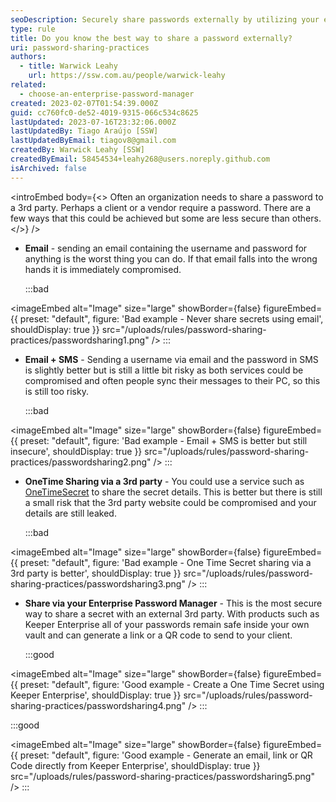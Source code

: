 ```yaml
---
seoDescription: Securely share passwords externally by utilizing your enterprise password manager's one-time secret sharing feature.
type: rule
title: Do you know the best way to share a password externally?
uri: password-sharing-practices
authors:
  - title: Warwick Leahy
    url: https://ssw.com.au/people/warwick-leahy
related:
  - choose-an-enterprise-password-manager
created: 2023-02-07T01:54:39.000Z
guid: cc760fc0-de52-4019-9315-066c534c8625
lastUpdated: 2023-07-16T23:32:06.000Z
lastUpdatedBy: Tiago Araújo [SSW]
lastUpdatedByEmail: tiagov8@gmail.com
createdBy: Warwick Leahy [SSW]
createdByEmail: 58454534+leahy268@users.noreply.github.com
isArchived: false
---
```


<introEmbed
  body={<>
Often an organization needs to share a password to a 3rd party. Perhaps a client or a vendor require a password. There are a few ways that this could be achieved but some are less secure than others.
  </>}
/>
- **Email** - sending an email containing the username and password for anything is the worst thing you can do. If that email falls into the wrong hands it is immediately compromised.

  :::bad
  
<imageEmbed
  alt="Image"
  size="large"
  showBorder={false}
  figureEmbed={{
    preset: "default",
    figure: 'Bad example - Never share secrets using email',
    shouldDisplay: true
  }}
  src="/uploads/rules/password-sharing-practices/passwordsharing1.png"
/>
  :::

- **Email + SMS** - Sending a username via email and the password in SMS is slightly better but is still a little bit risky as both services could be compromised and often people sync their messages to their PC, so this is still too risky.

  :::bad
  
<imageEmbed
  alt="Image"
  size="large"
  showBorder={false}
  figureEmbed={{
    preset: "default",
    figure: 'Bad example - Email + SMS is better but still insecure',
    shouldDisplay: true
  }}
  src="/uploads/rules/password-sharing-practices/passwordsharing2.png"
/>
  :::

- **OneTime Sharing via a 3rd party** - You could use a service such as [OneTimeSecret](https://onetimesecret.com) to share the secret details. This is better but there is still a small risk that the 3rd party website could be compromised and your details are still leaked.

  :::bad
  
<imageEmbed
  alt="Image"
  size="large"
  showBorder={false}
  figureEmbed={{
    preset: "default",
    figure: 'Bad example - One Time Secret sharing via a 3rd party is better',
    shouldDisplay: true
  }}
  src="/uploads/rules/password-sharing-practices/passwordsharing3.png"
/>
  :::

- **Share via your Enterprise Password Manager** - This is the most secure way to share a secret with an external 3rd party. With products such as Keeper Enterprise all of your passwords remain safe inside your own vault and can generate a link or a QR code to send to your client.

  :::good
  
<imageEmbed
  alt="Image"
  size="large"
  showBorder={false}
  figureEmbed={{
    preset: "default",
    figure: 'Good example - Create a One Time Secret using Keeper Enterprise',
    shouldDisplay: true
  }}
  src="/uploads/rules/password-sharing-practices/passwordsharing4.png"
/>
  :::

  :::good
  
<imageEmbed
  alt="Image"
  size="large"
  showBorder={false}
  figureEmbed={{
    preset: "default",
    figure: 'Good example - Generate an email, link or QR Code directly from Keeper Enterprise',
    shouldDisplay: true
  }}
  src="/uploads/rules/password-sharing-practices/passwordsharing5.png"
/>
  :::

